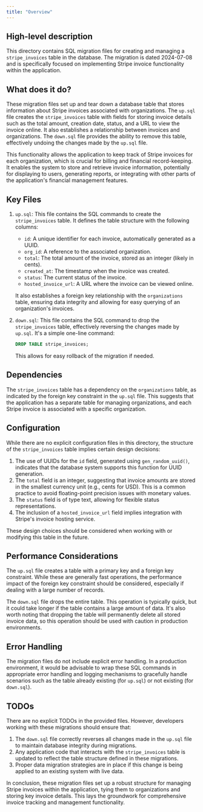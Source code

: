 ```yaml
---
title: "Overview"
---
```


## High-level description
This directory contains SQL migration files for creating and managing a `stripe_invoices` table in the database. The migration is dated 2024-07-08 and is specifically focused on implementing Stripe invoice functionality within the application.

## What does it do?
These migration files set up and tear down a database table that stores information about Stripe invoices associated with organizations. The `up.sql` file creates the `stripe_invoices` table with fields for storing invoice details such as the total amount, creation date, status, and a URL to view the invoice online. It also establishes a relationship between invoices and organizations. The `down.sql` file provides the ability to remove this table, effectively undoing the changes made by the `up.sql` file.

This functionality allows the application to keep track of Stripe invoices for each organization, which is crucial for billing and financial record-keeping. It enables the system to store and retrieve invoice information, potentially for displaying to users, generating reports, or integrating with other parts of the application's financial management features.

## Key Files

1. `up.sql`:
   This file contains the SQL commands to create the `stripe_invoices` table. It defines the table structure with the following columns:
   - `id`: A unique identifier for each invoice, automatically generated as a UUID.
   - `org_id`: A reference to the associated organization.
   - `total`: The total amount of the invoice, stored as an integer (likely in cents).
   - `created_at`: The timestamp when the invoice was created.
   - `status`: The current status of the invoice.
   - `hosted_invoice_url`: A URL where the invoice can be viewed online.

   It also establishes a foreign key relationship with the `organizations` table, ensuring data integrity and allowing for easy querying of an organization's invoices.

2. `down.sql`:
   This file contains the SQL command to drop the `stripe_invoices` table, effectively reversing the changes made by `up.sql`. It's a simple one-line command:

   ```sql
   DROP TABLE stripe_invoices;
   ```

   This allows for easy rollback of the migration if needed.

## Dependencies
The `stripe_invoices` table has a dependency on the `organizations` table, as indicated by the foreign key constraint in the `up.sql` file. This suggests that the application has a separate table for managing organizations, and each Stripe invoice is associated with a specific organization.

## Configuration
While there are no explicit configuration files in this directory, the structure of the `stripe_invoices` table implies certain design decisions:

1. The use of UUIDs for the `id` field, generated using `gen_random_uuid()`, indicates that the database system supports this function for UUID generation.
2. The `total` field is an integer, suggesting that invoice amounts are stored in the smallest currency unit (e.g., cents for USD). This is a common practice to avoid floating-point precision issues with monetary values.
3. The `status` field is of type text, allowing for flexible status representations.
4. The inclusion of a `hosted_invoice_url` field implies integration with Stripe's invoice hosting service.

These design choices should be considered when working with or modifying this table in the future.

## Performance Considerations
The `up.sql` file creates a table with a primary key and a foreign key constraint. While these are generally fast operations, the performance impact of the foreign key constraint should be considered, especially if dealing with a large number of records.

The `down.sql` file drops the entire table. This operation is typically quick, but it could take longer if the table contains a large amount of data. It's also worth noting that dropping the table will permanently delete all stored invoice data, so this operation should be used with caution in production environments.

## Error Handling
The migration files do not include explicit error handling. In a production environment, it would be advisable to wrap these SQL commands in appropriate error handling and logging mechanisms to gracefully handle scenarios such as the table already existing (for `up.sql`) or not existing (for `down.sql`).

## TODOs
There are no explicit TODOs in the provided files. However, developers working with these migrations should ensure that:

1. The `down.sql` file correctly reverses all changes made in the `up.sql` file to maintain database integrity during migrations.
2. Any application code that interacts with the `stripe_invoices` table is updated to reflect the table structure defined in these migrations.
3. Proper data migration strategies are in place if this change is being applied to an existing system with live data.

In conclusion, these migration files set up a robust structure for managing Stripe invoices within the application, tying them to organizations and storing key invoice details. This lays the groundwork for comprehensive invoice tracking and management functionality.